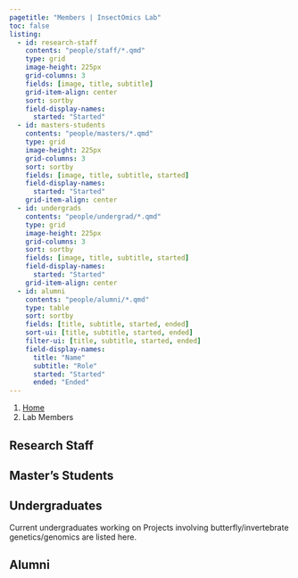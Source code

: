 ```yaml
---
pagetitle: "Members | InsectOmics Lab"
toc: false
listing:
  - id: research-staff
    contents: "people/staff/*.qmd"
    type: grid
    image-height: 225px
    grid-columns: 3
    fields: [image, title, subtitle]
    grid-item-align: center
    sort: sortby
    field-display-names: 
      started: "Started"
  - id: masters-students
    contents: "people/masters/*.qmd"
    type: grid
    image-height: 225px
    grid-columns: 3
    sort: sortby
    fields: [image, title, subtitle, started]
    field-display-names: 
      started: "Started"
    grid-item-align: center
  - id: undergrads
    contents: "people/undergrad/*.qmd"
    type: grid
    image-height: 225px
    grid-columns: 3
    sort: sortby
    fields: [image, title, subtitle, started]
    field-display-names: 
      started: "Started"
    grid-item-align: center
  - id: alumni
    contents: "people/alumni/*.qmd"
    type: table
    sort: sortby
    fields: [title, subtitle, started, ended]
    sort-ui: [title, subtitle, started, ended]
    filter-ui: [title, subtitle, started, ended]
    field-display-names: 
      title: "Name"
      subtitle: "Role"
      started: "Started"
      ended: "Ended"
---
```


```{=html}
<nav aria-label="breadcrumb">
  <ol class="breadcrumb">
    <li class="breadcrumb-item"><a href="index.html">Home</a></li>
    <li class="breadcrumb-item active" aria-current="page">Lab Members</li>
  </ol>
</nav>
```


## Research Staff

:::{#research-staff}
:::

## Master's Students

:::{#masters-students}
:::

## Undergraduates

Current undergraduates working on Projects involving butterfly/invertebrate genetics/genomics are listed here.

:::{#undergrads}
:::


## Alumni

:::{#alumni}
:::